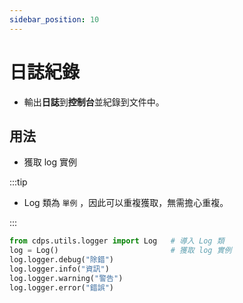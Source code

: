 ```yaml
---
sidebar_position: 10
---
```


# 日誌紀錄

- 輸出**日誌**到**控制台**並紀錄到文件中。

## 用法

- 獲取 log 實例

:::tip

- Log 類為 `單例` ，因此可以重複獲取，無需擔心重複。

:::

```py
from cdps.utils.logger import Log   # 導入 Log 類
log = Log()                         # 獲取 log 實例
log.logger.debug("除錯")
log.logger.info("資訊")
log.logger.warning("警告")
log.logger.error("錯誤")
```
